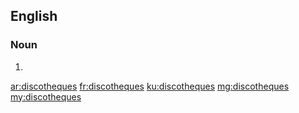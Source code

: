 {{also|discothèques}}
==English==

===Noun===
{{head|en|noun plural form}}

# {{plural of|discotheque|lang=en}}

[[ar:discotheques]]
[[fr:discotheques]]
[[ku:discotheques]]
[[mg:discotheques]]
[[my:discotheques]]